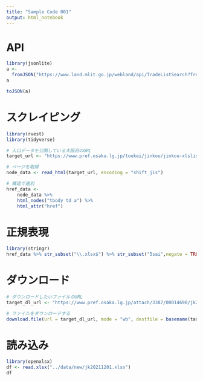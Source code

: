```yaml
---
title: "Sample Code 001"
output: html_notebook
---
```


# API

```r
library(jsonlite)
a <- 
  fromJSON("https://www.land.mlit.go.jp/webland/api/TradeListSearch?from=20151&to=20152&area=10")
a
```


```r
toJSON(a)
```



# スクレイピング

```r
library(rvest)
library(tidyverse)

# 人口データを公開している大阪府のURL
target_url <- "https://www.pref.osaka.lg.jp/toukei/jinkou/jinkou-xlslist.html"

# ページを取得
node_data <- read_html(target_url, encoding = "shift_jis")

# 構造で選別
href_data <- 
    node_data %>% 
    html_nodes("tbody td a") %>% 
    html_attr("href")

```



# 正規表現

```r
library(stringr)
href_data %>% str_subset("\\.xlsx$") %>% str_subset("5sai",negate = TRUE)
```


# ダウンロード

```r
# ダウンロードしたいファイルのURL
target_dl_url <- "https://www.pref.osaka.lg.jp/attach/3387/00014690/jk20240101.xlsx"

# ファイルをダウンロードする
download.file(url = target_dl_url, mode = "wb", destfile = basename(target_dl_url))
```


# 読み込み

```r
library(openxlsx)
df <- read.xlsx("../data/new/jk20211201.xlsx")
df
```



